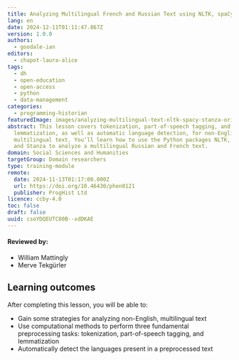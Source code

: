 ```yaml
---
title: Analyzing Multilingual French and Russian Text using NLTK, spaCy, and Stanza
lang: en
date: 2024-12-11T01:11:47.867Z
version: 1.0.0
authors:
  - goodale-ian
editors:
  - chapot-laura-alice
tags:
  - dh
  - open-education
  - open-access
  - python
  - data-management
categories:
  - programming-historian
featuredImage: images/analyzing-multilingual-text-nltk-spacy-stanza-original.png
abstract: This lesson covers tokenization, part-of-speech tagging, and
  lemmatization, as well as automatic language detection, for non-English and
  multilingual text. You’ll learn how to use the Python packages NLTK, spaCy,
  and Stanza to analyze a multilingual Russian and French text.
domain: Social Sciences and Humanities
targetGroup: Domain researchers
type: training-module
remote:
  date: 2024-11-13T01:17:00.000Z
  url: https://doi.org/10.46430/phen0121
  publisher: ProgHist Ltd
licence: ccby-4.0
toc: false
draft: false
uuid: csoYDQEUTC80B--xdDKAE
---
```

#### Reviewed by:    
- William Mattingly 
- Merve Tekgürler

## Learning outcomes

After completing this lesson, you will be able to:

- Gain some strategies for analyzing non-English, multilingual text
- Use computational methods to perform three fundamental preprocessing tasks: tokenization, part-of-speech tagging, and lemmatization
- Automatically detect the languages present in a preprocessed text

<ExternalResource title="Interested in learning more?" subtitle="Check out this lesson on Programming Historian's website" url="https://doi.org/10.46430/phen0121" /> 
